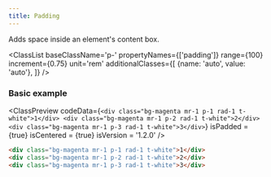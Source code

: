 ```yaml
---
title: Padding
---
```



Adds space inside an element's content box.

<ClassList 
  baseClassName='p-' 
  propertyNames={['padding']} 
  range={100} 
  increment={0.75} 
  unit='rem' 
  additionalClasses={[
    {name: 'auto', value: 'auto'},
  ]} 
/>

### Basic example

<ClassPreview
  codeData={`
    <div class="bg-magenta mr-1 p-1 rad-1 t-white">1</div>
    <div class="bg-magenta mr-1 p-2 rad-1 t-white">2</div>
    <div class="bg-magenta mr-1 p-3 rad-1 t-white">3</div>
  `}
  isPadded = {true}
  isCentered = {true}
  isVersion = '1.2.0'
/>

```html
<div class="bg-magenta mr-1 p-1 rad-1 t-white">1</div>
<div class="bg-magenta mr-1 p-2 rad-1 t-white">2</div>
<div class="bg-magenta mr-1 p-3 rad-1 t-white">3</div>
```
